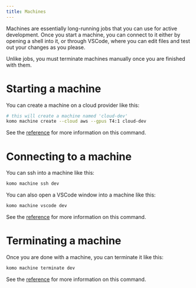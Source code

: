 ```yaml
---
title: Machines
---
```


Machines are essentially long-running jobs that you can use for active development.
Once you start a machine, you can connect to it either by opening a shell into it, or through
VSCode, where you can edit files and test out your changes as you please.

<Note>Unlike jobs, you must terminate machines manually once you are finished with them.</Note>

# Starting a machine

You can create a machine on a cloud provider like this:

```bash
# this will create a machine named 'cloud-dev'
komo machine create --cloud aws --gpus T4:1 cloud-dev
```

See the [reference](./komo-cli-reference/command/machine/create) for more information on this command.

# Connecting to a machine

You can ssh into a machine like this:

```bash
komo machine ssh dev
```

You can also open a VSCode window into a machine like this:

```bash
komo machine vscode dev
```

See the [reference](./komo-cli-reference/command/machine/shell) for more information on this command.

# Terminating a machine

Once you are done with a machine, you can terminate it like this:

```bash
komo machine terminate dev
```

See the [reference](./komo-cli-reference/command/machine/terminate) for more information on this command.